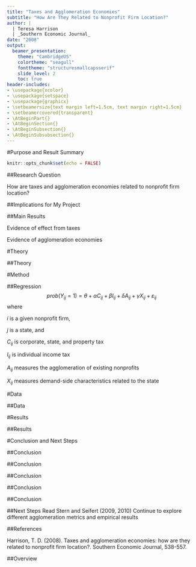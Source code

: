 ```yaml
---
title: "Taxes and Agglomeration Economies"
subtitle: "How Are They Related to Nonprofit Firm Location?"
author: |
  | Teresa Harrison
  | _Southern Economic Journal_
date: "2008"
output: 
  beamer_presentation:
    theme: "CambridgeUS"
    colortheme: "seagull"
    fonttheme: "structuresmallcapsserif"
    slide_level: 2
    toc: true
header-includes:
- \usepackage{xcolor}
- \usepackage{setspace}
- \usepackage{graphicx}
- \setbeamersize{text margin left=1.5cm, text margin right=1.5cm}
- \setbeamercovered{transparent}
- \AtBeginPart{}
- \AtBeginSection{}
- \AtBeginSubsection{}
- \AtBeginSubsubsection{}
---
```

#Purpose and Result Summary
```r
knitr::opts_chunk$set(echo = FALSE)
```


##Research Question

How are taxes and agglomeration economies related to nonprofit firm location?

##Implications for My Project
\begin{itemize} \itemsep1em

\item Differentiating between localization and urbanization economies
\pause

\item Separating new nonprofits from older nonprofits
\pause

\item Looking at market saturation by including nonlinear terms  
\end{itemize}

##Main Results

Evidence of effect from taxes
\newline
\newline
\newline

Evidence of agglomeration economies 

#Theory

##Theory
\begin{itemize} \itemsep1em
\pause
\item<2-> Nonprofits are exempt from taxes.
\item<3-> Taxes and nonprofit market share
\item<4-> Individual tax rates
\item<5-> Government provision
\item<6-> Localization economies
\item<7> Urbanization economies
\end{itemize}

#Method

##Regression
$$prob(Y_{ij}=1)=\theta+\alpha C_{ij}+\beta I_{ij} + \delta A_{ij} + \gamma X_{ij} + \varepsilon_{ij}$$ where

$i$ is a given nonprofit firm,

$j$ is a state, and

$C_{ij}$ is corporate, state, and property tax

$I_{ij}$ is individual income tax

$A_{ij}$ measures the agglomeration of existing nonprofits

$X_{ij}$ measures demand-side characteristics related to the state

#Data

##Data
\begin{columns}[t]
\begin{column}{0.30\textwidth}
\begin{overlayarea}{\linewidth}{1cm}
  \centering
  \small {NONPROFIT DATA}\par
\end{overlayarea}
\begin{overlayarea}{\linewidth}{5cm}
  \centering\vfill
  \includegraphics[height=3cm,width=2cm]{NCCSLogo.png}
\end{overlayarea}
\begin{overlayarea}{\linewidth}{1cm}
  \centering
  1997, 2002\par
\end{overlayarea}
\end{column}

\begin{column}{0.30\textwidth}
\begin{overlayarea}{\linewidth}{1cm}
  \centering
  \small {TAX RATES}\par
\end{overlayarea}
\begin{overlayarea}{\linewidth}{5cm}
  \centering\vfill
  \includegraphics[height=3cm,width=2cm]{TaxHandbook.jpg}
\end{overlayarea}
\begin{overlayarea}{\linewidth}{1cm}
  \centering
  1996, 2002\par
\end{overlayarea}
\end{column}

\begin{column}{0.4\textwidth}
\begin{overlayarea}{\linewidth}{1cm}
  \centering
  \small {STATE/COUNTY CHARACTERISTICS}\par
\end{overlayarea}
\begin{overlayarea}{\linewidth}{5cm}
  \centering\vfill
  \includegraphics[height=3cm,width=2cm]{CensusLogo.png}
\end{overlayarea}
\begin{overlayarea}{\linewidth}{1cm}
  \centering
  1997-1998, 2002-2003\par
\end{overlayarea}
\end{column}

\end{columns}

#Results

##Results
\begin{table}
\begin{tabular}{lcc}
Regression Variable   & 1997                & 2002                  \\\hline\hline
Corporate tax         & \textcolor{red}{--} &\textcolor{green}{+}   \\ 
Property tax          & \textcolor{red}{--} &\textcolor{green}{+}   \\
Sales/Individual tax  & \textcolor{green}{+}&\textcolor{green}{+}   \\
Localization          & \textcolor{green}{+}&\textcolor{green}{+}   \\  
Urbanization          & \textcolor{green}{+}&\textcolor{red}{--}    \\
\end{tabular}
\caption{Regression results.}
\end{table}

#Conclusion and Next Steps

##Conclusion
\begin{center}
\LARGE Tax rates and nonprofit location are \textcolor{green}{positively correlated}.
\end{center}

##Conclusion
\textcolor{gray}{Tax rates and nonprofit location are positively
correlated.}

\medspace

\begin{center}
\LARGE\textcolor{green}{Sources of revenue} are important: service-driven vs. donation-driven
\end{center}

##Conclusion
\textcolor{gray}{Tax rates and nonprofit location are positively
correlated.}

\textcolor{gray}{Sources of revenue are important: service-driven vs. donation-driven}

\begin{center}
\LARGE\textcolor{green}{Individual tax rates} matter more than business-related taxes.
\end{center}

##Conclusion
\textcolor{gray}{Tax rates and nonprofit location are positively
correlated.}

\textcolor{gray}{Sources of revenue are important: service-driven vs. donation-driven}

\textcolor{gray}{Individual tax rates matter more than business-related taxes.}

\begin{center}
\LARGE{Nonprofits are \textcolor{green}{attracted to similar nonprofits} and \textcolor{red}{repelled by different nonprofits}.}
\end{center}

##Conclusion
\begin{table}
\begin{tabular}{lccc}
                      & Similar                 & Similar             & Different               \\
                      & For-Profits             & Nonprofits          & Nonprofits              \\\hline\hline
Harrison              &                         &\textcolor{green}{+} & \textcolor{red}{--}     \\
                      &                         &                     &                         \\
B and M               & \textcolor{green}{+}    &\textcolor{red}{--}  &                         \\

\end{tabular}
\caption{Comparison with Previous Results.}
\end{table}



##Next Steps
Read Stern and Seifert (2009, 2010)
\newline
\newline
\newline
Continue to explore different agglomeration metrics and empirical results

##References

Harrison, T. D. (2008). Taxes and agglomeration economies: how are they related to nonprofit firm location?. Southern Economic Journal, 538-557.

##Overview
  \tableofcontents
